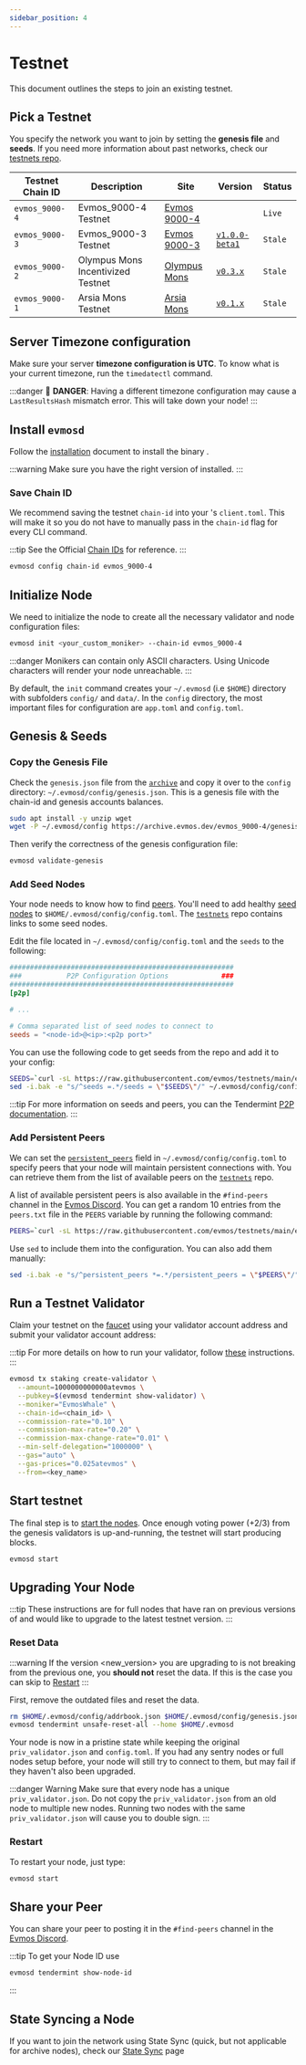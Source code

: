```yaml
---
sidebar_position: 4
---
```


# Testnet


This document outlines the steps to join an existing testnet.

## Pick a Testnet

You specify the network you want to join by setting the **genesis file** and **seeds**. If you need more information about past networks, check our [testnets repo](https://github.com/evmos/testnets).

| Testnet Chain ID | Description                       | Site                                                                       | Version                                                                                  | Status  |
| ---------------- | --------------------------------- | -------------------------------------------------------------------------- | ---------------------------------------------------------------------------------------- | ------- |
| `evmos_9000-4`   | Evmos_9000-4 Testnet              | [Evmos 9000-4](https://github.com/evmos/testnets/tree/main/evmos_9000-4) | [<Highlighter keyword="testnet_version" />](https://github.com/evmos/evmos/releases) | `Live`  |
| `evmos_9000-3`   | Evmos_9000-3 Testnet              | [Evmos 9000-3](https://github.com/evmos/testnets/tree/main/evmos_9000-3) | [`v1.0.0-beta1`](https://github.com/evmos/evmos/releases/tag/v1.0.0-beta1)             | `Stale` |
| `evmos_9000-2`   | Olympus Mons Incentivized Testnet | [Olympus Mons](https://github.com/evmos/testnets/tree/main/olympus_mons) | [`v0.3.x`](https://github.com/evmos/evmos/releases)                                    | `Stale` |
| `evmos_9000-1`   | Arsia Mons Testnet                | [Arsia Mons](https://github.com/evmos/testnets/tree/main/arsia_mons)     | [`v0.1.x`](https://github.com/evmos/evmos/releases)                                    | `Stale` |

## Server Timezone configuration

Make sure your server **timezone configuration is UTC**.
To know what is your current timezone, run the `timedatectl` command.

:::danger
🚨 **DANGER**: Having a different timezone configuration
may cause a `LastResultsHash` mismatch error.
This will take down your node!
:::

## Install `evmosd`

Follow the [installation](./../protocol/evmos-cli/single-node) document to install the <ProjectValue keyword='name' /> binary <Highlighter keyword="binary" />.

:::warning
Make sure you have the right version of <Highlighter keyword="binary" /> installed.
:::

### Save Chain ID

We recommend saving the testnet `chain-id` into your <Highlighter keyword="binary" />'s
`client.toml`. This will make it so you do not have to manually pass in the `chain-id` flag for every CLI command.

:::tip
See the Official [Chain IDs](./../protocol/concepts/chain-id#official-chain-ids) for reference.
:::

```bash
evmosd config chain-id evmos_9000-4
```

## Initialize Node

We need to initialize the node to create all the necessary validator and node configuration files:

```bash
evmosd init <your_custom_moniker> --chain-id evmos_9000-4
```

:::danger
Monikers can contain only ASCII characters. Using Unicode characters will render your node unreachable.
:::

By default, the `init` command creates your `~/.evmosd` (i.e `$HOME`) directory with subfolders `config/` and `data/`.
In the `config` directory, the most important files for configuration are `app.toml` and `config.toml`.

## Genesis & Seeds

### Copy the Genesis File

Check the `genesis.json` file from the [`archive`](https://archive.evmos.dev/evmos_9000-4/genesis.json)
 and copy it over to the `config` directory: `~/.evmosd/config/genesis.json`. This is
 a genesis file with the chain-id and genesis accounts balances.

```bash
sudo apt install -y unzip wget
wget -P ~/.evmosd/config https://archive.evmos.dev/evmos_9000-4/genesis.json
```

Then verify the correctness of the genesis configuration file:

```bash
evmosd validate-genesis
```

### Add Seed Nodes

Your node needs to know how to find [peers](https://docs.tendermint.com/v0.34/tendermint-core/using-tendermint.html#peers). You'll need to add healthy [seed nodes](https://docs.tendermint.com/v0.34/tendermint-core/using-tendermint.html#seed)
 to `$HOME/.evmosd/config/config.toml`. The [`testnets`](https://github.com/evmos/testnets) repo contains links to
  some seed nodes.

Edit the file located in `~/.evmosd/config/config.toml` and the `seeds` to the following:

```toml
#######################################################
###           P2P Configuration Options             ###
#######################################################
[p2p]

# ...

# Comma separated list of seed nodes to connect to
seeds = "<node-id>@<ip>:<p2p port>"
```

You can use the following code to get seeds from the repo and add it to your config:

```bash
SEEDS=`curl -sL https://raw.githubusercontent.com/evmos/testnets/main/evmos_9000-4/seeds.txt | awk '{print $1}' | paste -s -d, -`
sed -i.bak -e "s/^seeds =.*/seeds = \"$SEEDS\"/" ~/.evmosd/config/config.toml
```

:::tip
For more information on seeds and peers, you can the Tendermint
[P2P documentation](https://docs.tendermint.com/master/spec/p2p/peer.html).
:::

### Add Persistent Peers

We can set the [`persistent_peers`](https://docs.tendermint.com/v0.34/tendermint-core/using-tendermint.html#persistent-peer) field in `~/.evmosd/config/config.toml` to specify peers that your node will maintain persistent
 connections with. You can retrieve them from the list of
available peers on the [`testnets`](https://github.com/evmos/testnets) repo.

A list of available persistent peers is also available in the `#find-peers` channel in the
[Evmos Discord](https://discord.gg/evmos). You can get a random 10 entries from the `peers.txt`
 file in the `PEERS` variable by running the following command:

```bash
PEERS=`curl -sL https://raw.githubusercontent.com/evmos/testnets/main/evmos_9000-4/peers.txt | sort -R | head -n 10 | awk '{print $1}' | paste -s -d, -`
```

Use `sed` to include them into the configuration. You can also add them manually:

```bash
sed -i.bak -e "s/^persistent_peers *=.*/persistent_peers = \"$PEERS\"/" ~/.evmosd/config/config.toml
```

## Run a Testnet Validator

Claim your testnet <ProjectValue keyword="testnet_denom" />  on the [faucet](./../develop/testnet)
using your validator account address and submit your validator account address:

:::tip
For more details on how to run your validator, follow [these](./setup-and-configuration/run-a-validator) instructions.
:::

```bash
evmosd tx staking create-validator \
  --amount=1000000000000atevmos \
  --pubkey=$(evmosd tendermint show-validator) \
  --moniker="EvmosWhale" \
  --chain-id=<chain_id> \
  --commission-rate="0.10" \
  --commission-max-rate="0.20" \
  --commission-max-change-rate="0.01" \
  --min-self-delegation="1000000" \
  --gas="auto" \
  --gas-prices="0.025atevmos" \
  --from=<key_name>
```

## Start testnet

The final step is to [start the nodes](./../protocol/evmos-cli/single-node#start-node).
Once enough voting power (+2/3) from the genesis validators is up-and-running, the
testnet will start producing blocks.

```bash
evmosd start
```

## Upgrading Your Node

:::tip
These instructions are for full nodes that have ran on previous versions of and would like to upgrade to the latest
 testnet version.
:::

### Reset Data

:::warning
If the version <new_version> you are upgrading to is not breaking from the previous one, you **should not** reset
the data. If this is the case you can skip to [Restart](#restart)
:::

First, remove the outdated files and reset the data.

```bash
rm $HOME/.evmosd/config/addrbook.json $HOME/.evmosd/config/genesis.json
evmosd tendermint unsafe-reset-all --home $HOME/.evmosd
```

Your node is now in a pristine state while keeping the original `priv_validator.json` and `config.toml`. If you had
 any sentry nodes or full nodes setup before,
your node will still try to connect to them, but may fail if they haven't also
been upgraded.

:::danger Warning
Make sure that every node has a unique `priv_validator.json`. Do not copy the `priv_validator.json`
from an old node to multiple new nodes. Running two nodes with the same `priv_validator.json`
will cause you to double sign.
:::

### Restart

To restart your node, just type:

```bash
evmosd start
```

## Share your Peer

You can share your peer to posting it in the `#find-peers` channel in the [Evmos Discord](https://discord.gg/evmos).

:::tip
To get your Node ID use

```bash
evmosd tendermint show-node-id
```

:::

## State Syncing a Node

If you want to join the network using State Sync (quick, but not applicable for archive nodes), check
our [State Sync](./setup-and-configuration/state-sync) page
